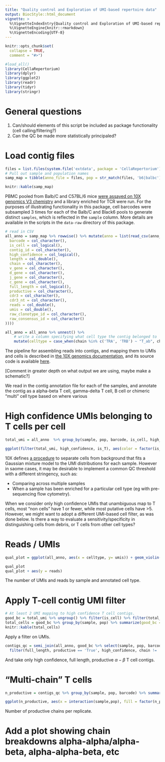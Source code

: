 ```yaml
---
title: "Quality control and Exploration of UMI-based repertoire data"
output: BiocStyle::html_document
vignette: >
  %\VignetteIndexEntry{Quality control and Exploration of UMI-based repertoire data}
  %\VignetteEngine{knitr::rmarkdown}
  %\VignetteEncoding{UTF-8}
---
```


```r
knitr::opts_chunk$set(
  collapse = TRUE,
  comment = "#>")
```

```r
#load_all()
library(CellaRepertorium)
library(dplyr)
library(ggplot2)
library(readr)
library(tidyr)
library(stringr)
```

# General questions

1. Can/should elements of this script be included as package functionality (cell calling/filtering?)
2. Can the QC be made more statistically principaled?

# Load contig files

```r
files = list.files(system.file('extdata', package = 'CellaRepertorium'), pattern = "all_contig_annotations_.+?.csv.xz", recursive = TRUE, full.names = TRUE)
# Pull out sample and population names
samp_map = tibble(anno_file = files, pop = str_match(files, 'b6|balbc')[,1], sample = str_match(files, '_([0-9])\\.')[,2])

knitr::kable(samp_map)
```

PBMC pooled from Balb/C and C57BL/6 mice [were assayed on 10X genomics V3 chemistry](https://support.10xgenomics.com/single-cell-vdj/datasets/3.0.0/vdj_v1_mm_c57bl6_pbmc_t) and a library enriched for TCR were run.  For the purposes of illustrating functionality in this package, cell barcodes were subsampled 3 times for each of the Balb/C and Black6 pools to generate distinct `samples`, which is reflected in the `sample` column. More details are available in the scripts in the `data-raw` directory of this package.

```r
# read in CSV
all_anno = samp_map %>% rowwise() %>% mutate(anno = list(read_csv(anno_file, col_types = cols(
  barcode = col_character(),
  is_cell = col_logical(),
  contig_id = col_character(),
  high_confidence = col_logical(),
  length = col_double(),
  chain = col_character(),
  v_gene = col_character(),
  d_gene = col_character(),
  j_gene = col_character(),
  c_gene = col_character(),
  full_length = col_logical(),
  productive = col_character(),
  cdr3 = col_character(),
  cdr3_nt = col_character(),
  reads = col_double(),
  umis = col_double(),
  raw_clonotype_id = col_character(),
  raw_consensus_id = col_character()
))))

all_anno = all_anno %>% unnest() %>% 
    # write a column specifying what cell type the contig belonged to
    mutate(celltype = case_when(chain %in% c('TRA', 'TRB') ~ "T_ab", chain %in% c('TRD', 'TRG') ~ 'T_gd', chain == 'Multi' ~ 'Multi', chain %in% c('IGH','IGK', 'IGL') ~ 'B', TRUE ~ NA_character_))
```

The pipeline for assembling reads into contigs, and mapping them to UMIs and cells is described in [the 10X genomics documentation](https://support.10xgenomics.com/single-cell-vdj/software/pipelines/latest/algorithms/overview), and its source code is available [here](https://github.com/10XGenomics/cellranger/tree/5f5a6293bbc067e1965e50f0277286914b96c908).

[Comment in greater depth on what output we are using, maybe make a schematic?]

We read in the contig annotation file for each of the samples, and annotate the contig as a alpha-beta T cell, gamma-delta T cell, B cell or chimeric "multi" cell type based on where various 

# High confidence UMIs belonging to T cells per cell

```r
total_umi = all_anno  %>% group_by(sample, pop, barcode, is_cell, high_confidence, celltype == 'T_ab') %>% summarize(total_umi = sum(umis)) %>% rename(is_T = `celltype == "T_ab"`)

ggplot(filter(total_umi, high_confidence, is_T), aes(color = factor(is_cell), x = total_umi, group = interaction(is_cell, sample, pop))) + stat_ecdf() + coord_cartesian(xlim = c(0, 10)) + ylab('Fraction of barcodes') + theme_minimal() + scale_color_discrete('10X called cell?')
```

10X defines [a procedure](https://support.10xgenomics.com/single-cell-vdj/software/pipelines/latest/algorithms/cell-calling)  to separate cells from background that fits a Gaussian mixture model to the UMI distributions for each sample.  However in saome cases, it may be desirable to implement a common QC threshold with a different stringency, such as:

*  Comparing across multiple samples
*  When a sample has been enriched for a particular cell type (eg with pre-sequencing flow cytometry).

When we consider only high confidence UMIs that unambiguous map to T cells, most "non cells" have 1 or fewer, while most putative cells have >5.  However, we might want to adopt a different UMI-based cell filter, as was done below.  Is there a way to evaluate a sensitivity/specificity in distinguishing cells from debris, or T cells from other cell types?

# Reads / UMIs

```r
qual_plot = ggplot(all_anno, aes(x = celltype, y= umis)) + geom_violin() + geom_jitter() + facet_wrap(~sample + pop) + scale_y_log10() + xlab("Annotated cell type")

qual_plot 
qual_plot + aes(y = reads)
```

The number of UMIs and reads by sample and annotated cell type.

# Apply T-cell contig UMI filter

```r
# At least 2 UMI mapping to high confidence T cell contigs.
good_bc = total_umi %>% ungroup() %>% filter(is_cell) %>% filter(total_umi >= 2, is_T) %>% filter(high_confidence)
total_cells = good_bc %>% group_by(sample, pop) %>% summarize(good_bc = n())
knitr::kable(total_cells)
```

Apply a filter on UMIs.

```r
contigs_qc = semi_join(all_anno, good_bc %>% select(sample, pop, barcode)) %>% 
  filter(full_length, productive == 'True', high_confidence, chain != 'Multi')
```

And take only high confidence, full length, productive $\alpha-\beta$ T cell contigs.

# "Multi-chain" T cells

```r

n_productive = contigs_qc %>% group_by(sample, pop, barcode) %>% summarize(n_productive = n())

ggplot(n_productive, aes(x = interaction(sample,pop), fill = factor(n_productive))) + geom_bar(position = position_stack()) + theme_minimal() + xlab("Replicate") + ylab("Number of cell barcodes")

```

Number of productive chains per replicate.

# Add a plot showing chain breakdowns alpha-alpha/alpha-beta, alpha-alpha-beta, etc

